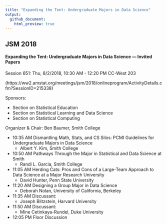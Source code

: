 ```yaml
---
title: "Expanding the Tent: Undergraduate Majors in Data Science"
output:
  github_document:
    html_preview: true
---
```


## JSM 2018

#### Expanding the Tent: Undergraduate Majors in Data Science — Invited Papers

Session 651:	Thu, 8/2/2018, 10:30 AM - 12:20 PM	CC-West 203

(https://ww2.amstat.org/meetings/jsm/2018/onlineprogram/ActivityDetails.cfm?SessionID=215338)

Sponsors:

- Section on Statistical Education 
- Section on Statistical Learning and Data Science 
- Section on Statistical Computing

Organizer & Chair: Ben Baumer, Smith College

- 10:35 AM	Dismantling Math, Stats, and CS Silos: PCMI Guidelines for Undergraduate Majors in Data Science  
    - Albert Y. Kim, Smith College
- 10:50 AM	Pathways Through the Major in Statistical and Data Science at Smith  
    - Randi L. Garcia, Smith College
- 11:05 AM	Herding Cats: Pros and Cons of a Large-Team Approach to Data Science at a Major Research University  
    - David Hunter, Penn State University
- 11:20 AM	Designing a Group Major in Data Science  
    - Deborah Nolan, University of California, Berkeley
- 11:35 AM	Discussant:   
    - Joseph Blitzstein, Harvard University
- 11:50 AM	Discussant:   
    - Mine Cetinkaya-Rundel, Duke University
- 12:05 PM	Floor Discussion
